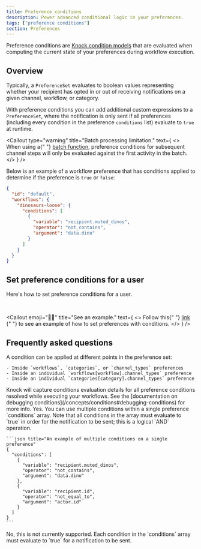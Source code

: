 ```yaml
---
title: Preference conditions
description: Power advanced conditional logic in your preferences.
tags: ["preference conditions"]
section: Preferences
---
```


Preference conditions are [Knock condition models](/concepts/conditions) that are evaluated when computing the current state of your preferences during workflow execution.

## Overview

Typically, a `PreferenceSet` evaluates to boolean values representing whether your recipient has opted in or out of receiving notifications on a given channel, workflow, or category.

With preference conditions you can add additional custom expressions to a `PreferenceSet`, where the notification is only sent if all preferences (including every condition in the preference `conditions` list) evaluate to `true` at runtime.

<Callout
  type="warning"
  title="Batch processing limitation."
  text={
    <>
      When using a{" "}
      <a href="/designing-workflows/batch-function">batch function</a>,
      preference conditions for subsequent channel steps will only be evaluated
      against the first activity in the batch.
    </>
  }
/>

Below is an example of a workflow preference that has conditions applied to determine if the preference is `true` or `false`:

```json title="An example of preferences with conditions"
{
  "id": "default",
  "workflows": {
    "dinosaurs-loose": {
      "conditions": [
        {
          "variable": "recipient.muted_dinos",
          "operator": "not_contains",
          "argument": "data.dino"
        }
      ]
    }
  }
}
```

## Set preference conditions for a user

Here's how to set preference conditions for a user.

<MultiLangCodeBlock
  title="Set preferences with conditions for a user"
  snippet="users.setPreferences.conditions"
/>

<br />

<Callout
  emoji="👩‍💻"
  title="See an example."
  text={
    <>
      Follow this{" "}
      <a
        href="https://github.com/knocklabs/knock-node-example-app/blob/main/db/seeds.ts#L103"
        target="_blank"
      >
        link
      </a>{" "}
      to see an example of how to set preferences with conditions.
    </>
  }
/>

## Frequently asked questions

<AccordionGroup>
  <Accordion title="Where can I use preference conditions?">
    A condition can be applied at different points in the preference set:

    - Inside `workflows`, `categories`, or `channel_types` preferences
    - Inside an individual `workflows[workflow].channel_types` preference
    - Inside an individual `categories[category].channel_types` preference

  </Accordion>
  <Accordion title="How do I debug preference conditions?">
    Knock will capture conditions evaluation details for all preference conditions resolved while executing your workflows. See the [documentation on debugging conditions](/concepts/conditions#debugging-conditions) for more info.
  </Accordion>
  <Accordion title="Can I use multiple conditions on a single preference?">
    Yes. You can use multiple conditions within a single preference `conditions` array. Note that all conditions in the array must evaluate to `true` in order for the notification to be sent; this is a logical `AND` operation.

    ```json title="An example of multiple conditions on a single preference"
    {
      "conditions": [
        {
          "variable": "recipient.muted_dinos",
          "operator": "not_contains",
          "argument": "data.dino"
        },
        {
          "variable": "recipient.id",
          "operator": "not_equal_to",
          "argument": "actor.id"
        }
      ]
    }
    ```

  </Accordion>
  <Accordion title="Can I set OR conditions on a preference?">
    No, this is not currently supported. Each condition in the `conditions` array must evaluate to `true` for a notification to be sent.
  </Accordion>
</AccordionGroup>
